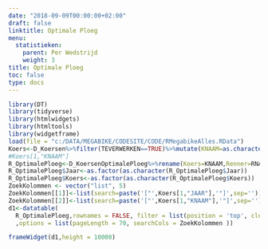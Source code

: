 ```yaml
---
date: "2018-09-09T00:00:00+02:00"
draft: false
linktitle: Optimale Ploeg
menu:
  statistieken:
    parent: Per Wedstrijd
    weight: 3
title: Optimale Ploeg
toc: false
type: docs
---
```


```r
library(DT)
library(tidyverse)
library(htmlwidgets)
library(htmltools)
library(widgetframe)
load(file = "c:/DATA/MEGABIKE/CODESITE/CODE/RMegabikeAlles.RData")
Koers<-D_Koersen%>%filter(TEVERWERKEN==TRUE)%>%mutate(KNAAM=as.character(KNAAM))%>%select(JAAR,KCODE,KNAAM,KOERSDATUM)
#Koers[1,"KNAAM"]
R_OptimalePloeg<-D_KoersenOptimalePloeg%>%rename(Koers=KNAAM,Renner=RNAAM,Kost=RPUNTEN,Score=SCORE,Jaar=JAAR)%>%select(Jaar,Koers,Renner,Score,Kost)%>%arrange(desc(Score))
R_OptimalePloeg$Jaar<-as.factor(as.character(R_OptimalePloeg$Jaar))
R_OptimalePloeg$Koers<-as.factor(as.character(R_OptimalePloeg$Koers))
ZoekKolommen <- vector("list", 5) 
ZoekKolommen[[1]]<-list(search=paste('["',Koers[1,"JAAR"],'"]',sep=''))
ZoekKolommen[[2]]<-list(search=paste('["',Koers[1,"KNAAM"],'"]',sep=''))
d1<-datatable(
  R_OptimalePloeg,rownames = FALSE, filter = list(position = 'top', clear = FALSE)
  ,options = list(pageLength = 70, searchCols = ZoekKolommen ))
```

```r
frameWidget(d1,height = 10000)
```
